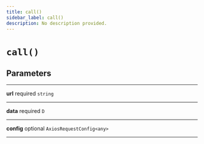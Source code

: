```yaml
---
title: call()
sidebar_label: call()
description: No description provided.
---
```


# `call()`

## Parameters

---

**<span className="parameter-name">url</span>** <span className="optional-status">required</span> `string`

---

**<span className="parameter-name">data</span>** <span className="optional-status">required</span> `D`

---

**<span className="parameter-name">config</span>** <span className="optional-status">optional</span> `AxiosRequestConfig<any>`

---
